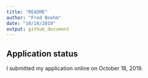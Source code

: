 ```yaml
---
title: "README"
author: "Fred Boehm"
date: "10/18/2019"
output: github_document
---
```


## Application status

I submitted my application online on October 18, 2019.

